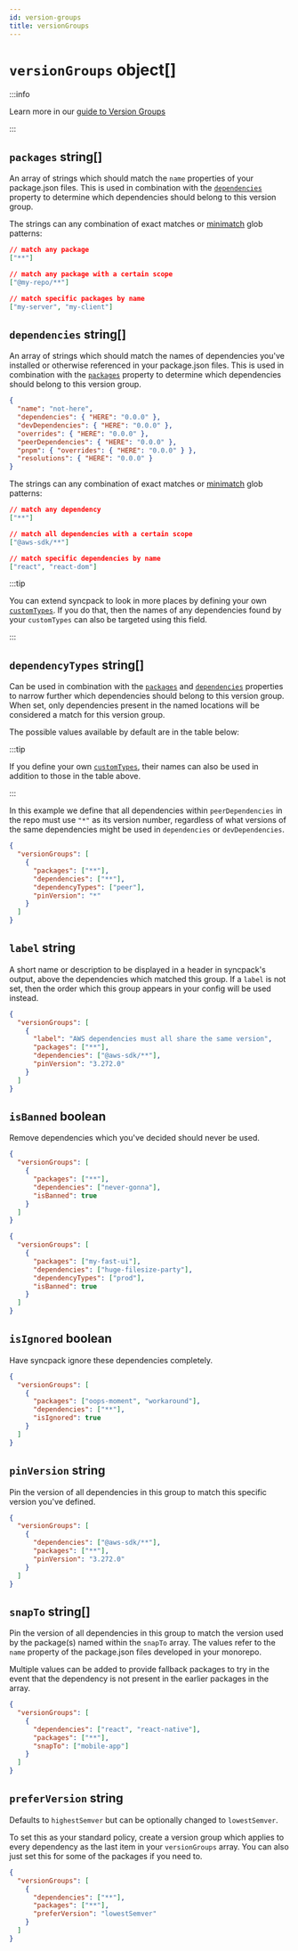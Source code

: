 ```yaml
---
id: version-groups
title: versionGroups
---
```



# `versionGroups` object[]

:::info

Learn more in our [guide to Version Groups](../guide/version-groups.mdx)

:::

## `packages` string[]

<Pills required />

An array of strings which should match the `name` properties of your
package.json files. This is used in combination with the
[`dependencies`](#dependencies-string) property to determine which dependencies
should belong to this version group.

The strings can any combination of exact matches or
[minimatch](https://github.com/isaacs/minimatch) glob patterns:

```json
// match any package
["**"]

// match any package with a certain scope
["@my-repo/**"]

// match specific packages by name
["my-server", "my-client"]
```

## `dependencies` string[]

<Pills required />

An array of strings which should match the names of dependencies you've
installed or otherwise referenced in your package.json files. This is used in
combination with the [`packages`](#packages-string) property to determine which
dependencies should belong to this version group.

```json title="Example of which strings are matched against"
{
  "name": "not-here",
  "dependencies": { "HERE": "0.0.0" },
  "devDependencies": { "HERE": "0.0.0" },
  "overrides": { "HERE": "0.0.0" },
  "peerDependencies": { "HERE": "0.0.0" },
  "pnpm": { "overrides": { "HERE": "0.0.0" } },
  "resolutions": { "HERE": "0.0.0" }
}
```

The strings can any combination of exact matches or
[minimatch](https://github.com/isaacs/minimatch) glob patterns:

```json title="Examples of valid values"
// match any dependency
["**"]

// match all dependencies with a certain scope
["@aws-sdk/**"]

// match specific dependencies by name
["react", "react-dom"]
```

:::tip

You can extend syncpack to look in more places by defining your own
[`customTypes`](./custom-types.mdx). If you do that, then the names of any
dependencies found by your `customTypes` can also be targeted using this field.

:::

## `dependencyTypes` string[]

<Pills optional />

Can be used in combination with the [`packages`](#packages-string) and
[`dependencies`](#dependencies-string) properties to narrow further which
dependencies should belong to this version group. When set, only dependencies
present in the named locations will be considered a match for this version
group.

The possible values available by default are in the table below:

<DefaultDependencyTypes />

:::tip

If you define your own [`customTypes`](./custom-types.mdx), their names can also
be used in addition to those in the table above.

:::

In this example we define that all dependencies within `peerDependencies` in the
repo must use `"*"` as its version number, regardless of what versions of the
same dependencies might be used in `dependencies` or `devDependencies`.

```json title="Ensure peerDependencies always use *"
{
  "versionGroups": [
    {
      "packages": ["**"],
      "dependencies": ["**"],
      "dependencyTypes": ["peer"],
      "pinVersion": "*"
    }
  ]
}
```

## `label` string

<Pills optional />

A short name or description to be displayed in a header in syncpack's output,
above the dependencies which matched this group. If a `label` is not set, then
the order which this group appears in your config will be used instead.

```json title="Example where a label is used to give context to other Devs"
{
  "versionGroups": [
    {
      "label": "AWS dependencies must all share the same version",
      "packages": ["**"],
      "dependencies": ["@aws-sdk/**"],
      "pinVersion": "3.272.0"
    }
  ]
}
```

## `isBanned` boolean

<Pills optional />

Remove dependencies which you've decided should never be used.

```json title="Completely ban a dependency from being used anywhere"
{
  "versionGroups": [
    {
      "packages": ["**"],
      "dependencies": ["never-gonna"],
      "isBanned": true
    }
  ]
}
```

```json title="Ban a dependency from being used in production"
{
  "versionGroups": [
    {
      "packages": ["my-fast-ui"],
      "dependencies": ["huge-filesize-party"],
      "dependencyTypes": ["prod"],
      "isBanned": true
    }
  ]
}
```

## `isIgnored` boolean

<Pills optional />

Have syncpack ignore these dependencies completely.

```json title="Hide dependencies from syncpack"
{
  "versionGroups": [
    {
      "packages": ["oops-moment", "workaround"],
      "dependencies": ["**"],
      "isIgnored": true
    }
  ]
}
```

## `pinVersion` string

<Pills optional />

Pin the version of all dependencies in this group to match this specific version
you've defined.

```json title="Ensure AWS dependencies always have the same version"
{
  "versionGroups": [
    {
      "dependencies": ["@aws-sdk/**"],
      "packages": ["**"],
      "pinVersion": "3.272.0"
    }
  ]
}
```

## `snapTo` string[]

<Pills optional />

Pin the version of all dependencies in this group to match the version used by
the package(s) named within the `snapTo` array. The values refer to the `name`
property of the package.json files developed in your monorepo.

Multiple values can be added to provide fallback packages to try in the event
that the dependency is not present in the earlier packages in the array.

```json title="Ensure all packages use whatever version mobile-app is using"
{
  "versionGroups": [
    {
      "dependencies": ["react", "react-native"],
      "packages": ["**"],
      "snapTo": ["mobile-app"]
    }
  ]
}
```

## `preferVersion` string

<Pills optional />

Defaults to `highestSemver` but can be optionally changed to `lowestSemver`.

To set this as your standard policy, create a version group which applies to
every dependency as the last item in your `versionGroups` array. You can also
just set this for some of the packages if you need to.

```json title="Choose the lowest valid semver version when fixing mismatches"
{
  "versionGroups": [
    {
      "dependencies": ["**"],
      "packages": ["**"],
      "preferVersion": "lowestSemver"
    }
  ]
}
```
